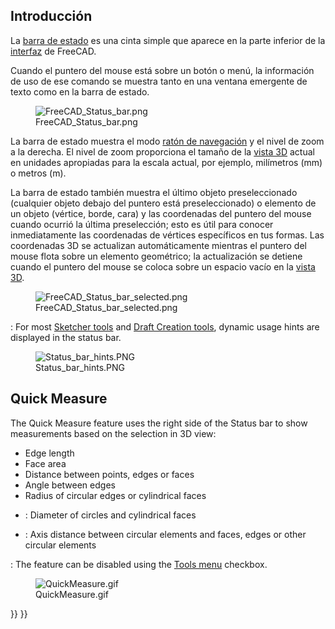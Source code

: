 <languages/>

<span id="Introduction"></span>
== Introducción ==

La [[status bar/es|barra de estado]] es una cinta simple que aparece en la parte inferior de la [[interface/es|interfaz]] de FreeCAD.

Cuando el puntero del mouse está sobre un botón o menú, la información de uso de ese comando se muestra tanto en una ventana emergente de texto como en la barra de estado.

[[File:FreeCAD_Status_bar.png]]

La barra de estado muestra el modo [[Mouse_navigation/es|ratón de navegación]] y el nivel de zoom a la derecha.  El nivel de zoom proporciona el tamaño de la [[3D_view/es|vista 3D]] actual en unidades apropiadas para la escala actual, por ejemplo, milímetros (mm) o metros (m).

La barra de estado también muestra el último objeto preseleccionado (cualquier objeto debajo del puntero está preseleccionado) o elemento de un objeto (vértice, borde, cara) y las coordenadas del puntero del mouse cuando ocurrió la última preselección;  esto es útil para conocer inmediatamente las coordenadas de vértices específicos en tus formas. Las coordenadas 3D se actualizan automáticamente mientras el puntero del mouse flota sobre un elemento geométrico; la actualización se detiene cuando el puntero del mouse se coloca sobre un espacio vacío en la [[3D_view/es|vista 3D]].

[[File:FreeCAD_Status_bar_selected.png]]

{{Version|1.1}}: For most [[Sketcher_Workbench#Tools|Sketcher tools]] and [[Draft_Workbench#Drafting|Draft Creation tools]], dynamic usage hints are displayed in the status bar.

[[File:Status_bar_hints.PNG]]

== Quick Measure ==

{{Version|1.0}}

The Quick Measure feature uses the right side of the Status bar to show measurements based on the selection in 3D view:
* Edge length
* Face area 
* Distance between points, edges or faces
* Angle between edges
* Radius of circular edges or cylindrical faces
* {{Version|1.1}}: Diameter of circles and cylindrical faces
* {{Version|1.1}}: Axis distance between circular elements and faces, edges or other circular elements

{{Version|1.1}}: The feature can be disabled using the [[Std_Tools_Menu|Tools menu]] checkbox.

[[File:QuickMeasure.gif]]


{{Interface navi{{#translation:}}}}
{{Userdocnavi{{#translation:}}}}